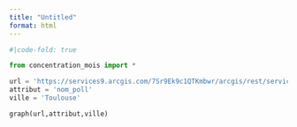 ```yaml
---
title: "Untitled"
format: html
---
```


```python
#|code-fold: true

from concentration_mois import *

url = 'https://services9.arcgis.com/7Sr9Ek9c1QTKmbwr/arcgis/rest/services/mesures_occitanie_mensuelle_poll_princ/FeatureServer/0/query?where=1%3D1&outFields=nom_dept,nom_com,nom_station,nom_poll,valeur,unite,date_fin&outSR=4326&f=json'
attribut = 'nom_poll'
ville = 'Toulouse'

graph(url,attribut,ville)
```


